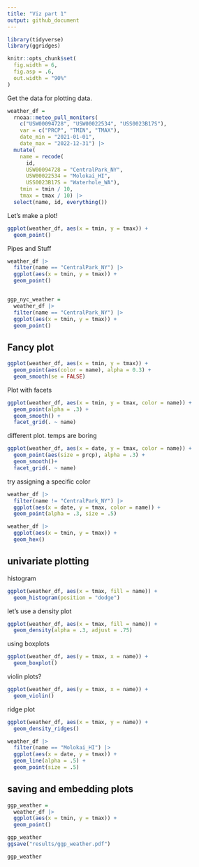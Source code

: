 ```yaml
---
title: "Viz part 1"
output: github_document
---
```


```r
library(tidyverse)
library(ggridges)

knitr::opts_chunk$set(
  fig.width = 6,
  fig.asp = .6,
  out.width = "90%"
)
```


Get the data for plotting data.

```r
weather_df = 
  rnoaa::meteo_pull_monitors(
    c("USW00094728", "USW00022534", "USS0023B17S"),
    var = c("PRCP", "TMIN", "TMAX"), 
    date_min = "2021-01-01",
    date_max = "2022-12-31") |>
  mutate(
    name = recode(
      id, 
      USW00094728 = "CentralPark_NY", 
      USW00022534 = "Molokai_HI",
      USS0023B17S = "Waterhole_WA"),
    tmin = tmin / 10,
    tmax = tmax / 10) |>
  select(name, id, everything())
```


Let's make a plot!

```r
ggplot(weather_df, aes(x = tmin, y = tmax)) + 
  geom_point()
```

Pipes and Stuff

```r
weather_df |> 
  filter(name == "CentralPark_NY") |> 
  ggplot(aes(x = tmin, y = tmax)) +
  geom_point()


ggp_nyc_weather = 
  weather_df |>
  filter(name == "CentralPark_NY") |> 
  ggplot(aes(x = tmin, y = tmax)) +
  geom_point()
```

## Fancy plot
```r
ggplot(weather_df, aes(x = tmin, y = tmax)) + 
  geom_point(aes(color = name), alpha = 0.3) +
  geom_smooth(se = FALSE)
```

Plot with facets

```r
ggplot(weather_df, aes(x = tmin, y = tmax, color = name)) +
  geom_point(alpha = .3) +
  geom_smooth() +
  facet_grid(. ~ name)
```

different plot. temps are boring

```r
ggplot(weather_df, aes(x = date, y = tmax, color = name)) +
  geom_point(aes(size = prcp), alpha = .3) +
  geom_smooth()+
  facet_grid(. ~ name)
```

try assigning a specific color

```r
weather_df |> 
  filter(name != "CentralPark_NY") |> 
  ggplot(aes(x = date, y = tmax, color = name)) +
  geom_point(alpha = .3, size = .5)
```



```r
weather_df |> 
  ggplot(aes(x = tmin, y = tmax)) +
  geom_hex()
```


## univariate plotting

histogram

```r
ggplot(weather_df, aes(x = tmax, fill = name)) +
  geom_histogram(position = "dodge")
```

let's use a density plot

```r
ggplot(weather_df, aes(x = tmax, fill = name)) +
  geom_density(alpha = .3, adjust = .75)

```


using boxplots

```r
ggplot(weather_df, aes(y = tmax, x = name)) +
  geom_boxplot()
```

violin plots?

```r
ggplot(weather_df, aes(y = tmax, x = name)) +
  geom_violin()
```

ridge plot

```r
ggplot(weather_df, aes(x = tmax, y = name)) +
  geom_density_ridges()
```

```r
weather_df |> 
  filter(name == "Molokai_HI") |> 
  ggplot(aes(x = date, y = tmax)) +
  geom_line(alpha = .5) +
  geom_point(size = .5)
```




## saving and embedding plots

```r
ggp_weather = 
  weather_df |> 
  ggplot(aes(x = tmin, y = tmax)) +
  geom_point()

ggp_weather
ggsave("results/ggp_weather.pdf")
```

```r
ggp_weather
```


